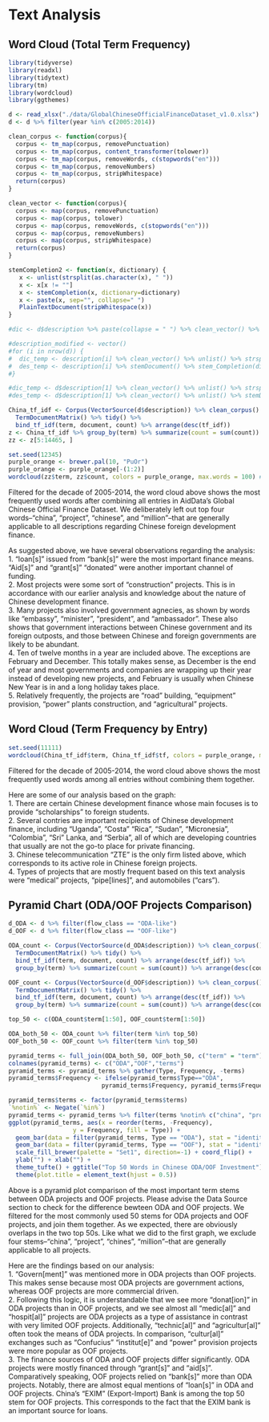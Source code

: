 # Text Analysis

## Word Cloud (Total Term Frequency)
```r
library(tidyverse)
library(readxl)
library(tidytext)
library(tm)
library(wordcloud)
library(ggthemes)

d <- read_xlsx("./data/GlobalChineseOfficialFinanceDataset_v1.0.xlsx")
d <- d %>% filter(year %in% c(2005:2014))

clean_corpus <- function(corpus){
  corpus <- tm_map(corpus, removePunctuation)
  corpus <- tm_map(corpus, content_transformer(tolower))
  corpus <- tm_map(corpus, removeWords, c(stopwords("en")))  
  corpus <- tm_map(corpus, removeNumbers)
  corpus <- tm_map(corpus, stripWhitespace)
  return(corpus)
}

clean_vector <- function(corpus){
  corpus <- map(corpus, removePunctuation)
  corpus <- map(corpus, tolower)
  corpus <- map(corpus, removeWords, c(stopwords("en")))  
  corpus <- map(corpus, removeNumbers)
  corpus <- map(corpus, stripWhitespace)
  return(corpus)
}

stemCompletion2 <- function(x, dictionary) {
   x <- unlist(strsplit(as.character(x), " "))
   x <- x[x != ""]
   x <- stemCompletion(x, dictionary=dictionary)
   x <- paste(x, sep="", collapse=" ")
   PlainTextDocument(stripWhitespace(x))
}

#dic <- d$description %>% paste(collapse = " ") %>% clean_vector() %>% unlist() %>% strsplit(" ") %>% unlist()

#description_modified <- vector()
#for (i in nrow(d)) {
#  dic_temp <- description[i] %>% clean_vector() %>% unlist() %>% strsplit(" ") %>% unlist()
#  des_temp <- description[i] %>% stemDocument() %>% stem_Completion(dic_temp)
#}

#dic_temp <- d$description[1] %>% clean_vector() %>% unlist() %>% strsplit(" ") %>% unlist()
#des_temp <- d$description[1] %>% clean_vector() %>% unlist() %>% stemDocument() %>% stemCompletion(dic_temp, type = "shortest")

China_tf_idf <- Corpus(VectorSource(d$description)) %>% clean_corpus() %>%
  TermDocumentMatrix() %>% tidy() %>% 
  bind_tf_idf(term, document, count) %>% arrange(desc(tf_idf)) 
z <- China_tf_idf %>% group_by(term) %>% summarize(count = sum(count)) %>% arrange(desc(count)) 
zz <- z[5:14465, ]

set.seed(12345)
purple_orange <- brewer.pal(10, "PuOr")
purple_orange <- purple_orange[-(1:2)]
wordcloud(zz$term, zz$count, colors = purple_orange, max.words = 100) # all descriptions joint together, term count
```

Filtered for the decade of 2005-2014, the word cloud above shows the most frequently used words after combining all entries in AidData's Global Chinese Official Finance Dataset. We deliberately left out top four words--"china", "project", "chinese", and "million"--that are generally applicable to all descriptions regarding Chinese foreign development finance.  
  
As suggested above, we have several observations regarding the analysis:  
1. "loan[s]" issued from "bank[s]" were the most important finance means. "Aid[s]" and "grant[s]" "donated" were another important channel of funding.   
2. Most projects were some sort of "construction" projects. This is in accordance with our earlier analysis and knowledge about the nature of Chinese development finance.  
3. Many projects also involved government agnecies, as shown by words like "embassy", "minister", "president", and "ambassador". These also shows that government interactions between Chinese government and its foreign outposts, and those between Chinese and foreign governments are likely to be abundant.  
4. Ten of twelve months in a year are included above. The exceptions are February and December. This totally makes sense, as December is the end of year and most governments and companies are wrapping up their year instead of developing new projects, and February is usually when Chinese New Year is in and a long holiday takes place.  
5. Relatively frequently, the projects are "road" building, "equipment" provision, "power" plants construction, and "agricultural" projects.  

## Word Cloud (Term Frequency by Entry)
```r
set.seed(11111)
wordcloud(China_tf_idf$term, China_tf_idf$tf, colors = purple_orange, max.words = 100) # both ODA/OOF, tf-idf, term frequency
```

Filtered for the decade of 2005-2014, the word cloud above shows the most frequently used words among all entries without combining them together.   

Here are some of our analysis based on the graph:   
1. There are certain Chinese development finance whose main focuses is to provide "scholarships" to foreign students.  
2. Several contries are important recipients of Chinese development finance, including "Uganda", "Costa" "Rica", "Sudan", "Micronesia", "Colombia", "Sri" Lanka, and "Serbia", all of which are developing countries that usually are not the go-to place for private financing.  
3. Chinese telecommunication "ZTE" is the only firm listed above, which corresponds to its active role in Chinese foreign projects.  
4. Types of projects that are mostly frequent based on this text analysis were "medical" projects, "pipe[lines]", and automobiles ("cars").  

## Pyramid Chart (ODA/OOF Projects Comparison)
```r
d_ODA <- d %>% filter(flow_class == "ODA-like")
d_OOF <- d %>% filter(flow_class == "OOF-like")

ODA_count <- Corpus(VectorSource(d_ODA$description)) %>% clean_corpus() %>% tm_map(stemDocument) %>% 
  TermDocumentMatrix() %>% tidy() %>% 
  bind_tf_idf(term, document, count) %>% arrange(desc(tf_idf)) %>% 
  group_by(term) %>% summarize(count = sum(count)) %>% arrange(desc(count)) 

OOF_count <- Corpus(VectorSource(d_OOF$description)) %>% clean_corpus() %>% tm_map(stemDocument) %>% 
  TermDocumentMatrix() %>% tidy() %>% 
  bind_tf_idf(term, document, count) %>% arrange(desc(tf_idf)) %>% 
  group_by(term) %>% summarize(count = sum(count)) %>% arrange(desc(count)) 

top_50 <- c(ODA_count$term[1:50], OOF_count$term[1:50])

ODA_both_50 <- ODA_count %>% filter(term %in% top_50)
OOF_both_50 <- OOF_count %>% filter(term %in% top_50)

pyramid_terms <- full_join(ODA_both_50, OOF_both_50, c("term" = "term")) %>% select(count.x, count.y, term)
colnames(pyramid_terms) <- c("ODA","OOF","terms")
pyramid_terms <- pyramid_terms %>% gather(Type, Frequency, -terms)
pyramid_terms$Frequency <- ifelse(pyramid_terms$Type=="ODA",
                          pyramid_terms$Frequency, pyramid_terms$Frequency*-1)

pyramid_terms$terms <- factor(pyramid_terms$terms)
`%notin%` <- Negate(`%in%`)
pyramid_terms <- pyramid_terms %>% filter(terms %notin% c("china", "project", "chines", "million"))
ggplot(pyramid_terms, aes(x = reorder(terms, -Frequency), 
                  y = Frequency, fill = Type)) +
  geom_bar(data = filter(pyramid_terms, Type == "ODA"), stat = "identity") +  
  geom_bar(data = filter(pyramid_terms, Type == "OOF"), stat = "identity") + 
  scale_fill_brewer(palette = "Set1", direction=-1) + coord_flip() + 
  ylab("") + xlab("") + 
  theme_tufte() + ggtitle("Top 50 Words in Chinese ODA/OOF Investment") + 
  theme(plot.title = element_text(hjust = 0.5))

```
Above is a pyramid plot comparison of the most important term stems between ODA projects and OOF projects. Please advise the Data Source section to check for the difference bewteen ODA and OOF projects. We filtered for the most commonly used 50 stems for ODA projects and OOF projects, and join them together. As we expected, there are obviously overlaps in the two top 50s. Like what we did to the first graph, we exclude four stems--"china", "project", "chines", "million"--that are generally applicable to all projects. 

Here are the findings based on our analysis:   
1. "Govern[ment]" was mentioned more in ODA projects than OOF projects. This makes sense because most ODA projects are government actions, whereas OOF projects are more commercial driven.   
2. Following this logic, it is understandable that we see more "donat[ion]" in ODA projects than in OOF projects, and we see almost all "medic[al]" and "hospit[al]" projects are ODA projects as a type of assistance in contrast with very limited OOF projects. Additionally, "technic[al]" and "agricultur[al]" often took the means of ODA projects. In comparison, "cultur[al]" exchanges such as "Confucius" "institut[e]" and "power" provision projects were more popular as OOF projects.   
3. The finance sources of ODA and OOF projects differ significantly. ODA projects were mostly financed through "grant[s]" and "aid[s]". Comparatively speaking, OOF projects relied on "bank[s]" more than ODA projects. Notably, there are almost equal mentions of "loan[s]" in ODA and OOF projects. China's "EXIM" (Export-Import) Bank is among the top 50 stem for OOF projects. This corresponds to the fact that the EXIM bank is an important source for loans.  


